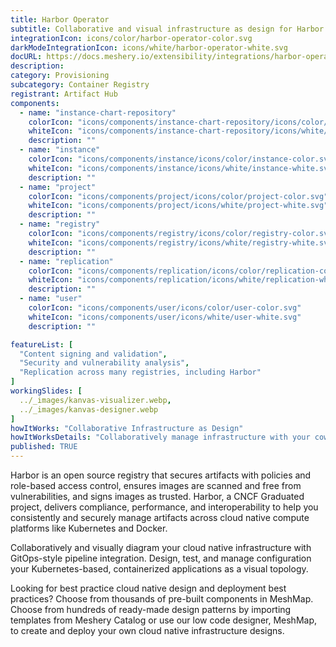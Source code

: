 ```yaml
---
title: Harbor Operator
subtitle: Collaborative and visual infrastructure as design for Harbor Operator
integrationIcon: icons/color/harbor-operator-color.svg
darkModeIntegrationIcon: icons/white/harbor-operator-white.svg
docURL: https://docs.meshery.io/extensibility/integrations/harbor-operator
description: 
category: Provisioning
subcategory: Container Registry
registrant: Artifact Hub
components:
  - name: "instance-chart-repository"
    colorIcon: "icons/components/instance-chart-repository/icons/color/instance-chart-repository-color.svg"
    whiteIcon: "icons/components/instance-chart-repository/icons/white/instance-chart-repository-white.svg"
    description: ""
  - name: "instance"
    colorIcon: "icons/components/instance/icons/color/instance-color.svg"
    whiteIcon: "icons/components/instance/icons/white/instance-white.svg"
    description: ""
  - name: "project"
    colorIcon: "icons/components/project/icons/color/project-color.svg"
    whiteIcon: "icons/components/project/icons/white/project-white.svg"
    description: ""
  - name: "registry"
    colorIcon: "icons/components/registry/icons/color/registry-color.svg"
    whiteIcon: "icons/components/registry/icons/white/registry-white.svg"
    description: ""
  - name: "replication"
    colorIcon: "icons/components/replication/icons/color/replication-color.svg"
    whiteIcon: "icons/components/replication/icons/white/replication-white.svg"
    description: ""
  - name: "user"
    colorIcon: "icons/components/user/icons/color/user-color.svg"
    whiteIcon: "icons/components/user/icons/white/user-white.svg"
    description: ""

featureList: [
  "Content signing and validation",
  "Security and vulnerability analysis",
  "Replication across many registries, including Harbor"
]
workingSlides: [
  ../_images/kanvas-visualizer.webp,
  ../_images/kanvas-designer.webp
]
howItWorks: "Collaborative Infrastructure as Design"
howItWorksDetails: "Collaboratively manage infrastructure with your coworkers synchronously sharing the same designs."
published: TRUE
---
```

<p>
Harbor is an open source registry that secures artifacts with policies and role-based access control, ensures images are scanned and free from vulnerabilities, and signs images as trusted. Harbor, a CNCF Graduated project, delivers compliance, performance, and interoperability to help you consistently and securely manage artifacts across cloud native compute platforms like Kubernetes and Docker.
</p>
<p>
    Collaboratively and visually diagram your cloud native infrastructure with GitOps-style pipeline integration. Design, test, and manage configuration your Kubernetes-based, containerized applications as a visual topology.
</p>
<p>
    Looking for best practice cloud native design and deployment best practices? Choose from thousands of pre-built components in MeshMap. Choose from hundreds of ready-made design patterns by importing templates from Meshery Catalog or use our low code designer, MeshMap, to create and deploy your own cloud native infrastructure designs.
</p>
